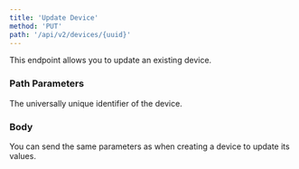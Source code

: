 ```yaml
---
title: 'Update Device'
method: 'PUT'
path: '/api/v2/devices/{uuid}'
---
```


This endpoint allows you to update an existing device.

### Path Parameters

<ParamField path="uuid" type="string" required>
  The universally unique identifier of the device.
</ParamField>

### Body

You can send the same parameters as when creating a device to update its values. 

